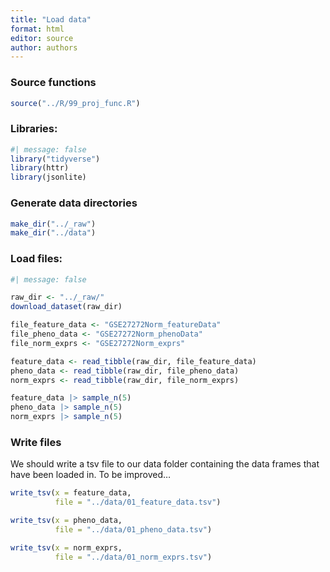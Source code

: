 ```yaml
---
title: "Load data"
format: html
editor: source
author: authors
---
```


### Source functions

```r
source("../R/99_proj_func.R")
```

### Libraries:

```r
#| message: false
library("tidyverse")
library(httr)
library(jsonlite)
```

### Generate data directories

```r
make_dir("../_raw")
make_dir("../data")
```

### Load files:

```r
#| message: false

raw_dir <- "../_raw/"
download_dataset(raw_dir)

file_feature_data <- "GSE27272Norm_featureData"
file_pheno_data <- "GSE27272Norm_phenoData"
file_norm_exprs <- "GSE27272Norm_exprs"

feature_data <- read_tibble(raw_dir, file_feature_data)
pheno_data <- read_tibble(raw_dir, file_pheno_data)
norm_exprs <- read_tibble(raw_dir, file_norm_exprs)

feature_data |> sample_n(5)
pheno_data |> sample_n(5)
norm_exprs |> sample_n(5)
```

### Write files

We should write a tsv file to our data folder containing the data frames that have been loaded in. To be improved...

```r
write_tsv(x = feature_data,
          file = "../data/01_feature_data.tsv")

write_tsv(x = pheno_data,
          file = "../data/01_pheno_data.tsv")

write_tsv(x = norm_exprs,
          file = "../data/01_norm_exprs.tsv")
```
